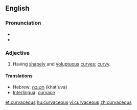 ==English==

===Pronunciation===
* {{audio|en-uk-curvaceous.ogg|Audio (UK)}}
* {{rhymes|eɪʃəs}}

===Adjective===
{{en-adj}}

# {{qualifier|of a woman}} Having [[shapely]] and [[voluptuous]] [[curve]]s; [[curvy]].

====Translations====
* Hebrew: [[חטובה]] (khat'uva) {{f}}
* [[Interlingua]]: [[curvace]]

[[et:curvaceous]]
[[hu:curvaceous]]
[[vi:curvaceous]]
[[zh:curvaceous]]